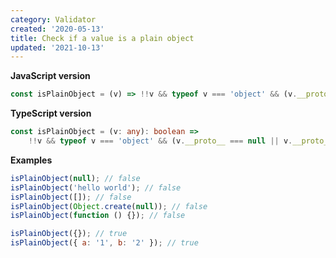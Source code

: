 ```yaml
---
category: Validator
created: '2020-05-13'
title: Check if a value is a plain object
updated: '2021-10-13'
---
```


**JavaScript version**

```js isPlainObject.js
const isPlainObject = (v) => !!v && typeof v === 'object' && (v.__proto__ === null || v.__proto__ === Object.prototype);
```

**TypeScript version**

```ts isPlainObject.ts
const isPlainObject = (v: any): boolean =>
    !!v && typeof v === 'object' && (v.__proto__ === null || v.__proto__ === Object.prototype);
```

**Examples**

```js examples.js
isPlainObject(null); // false
isPlainObject('hello world'); // false
isPlainObject([]); // false
isPlainObject(Object.create(null)); // false
isPlainObject(function () {}); // false

isPlainObject({}); // true
isPlainObject({ a: '1', b: '2' }); // true
```
